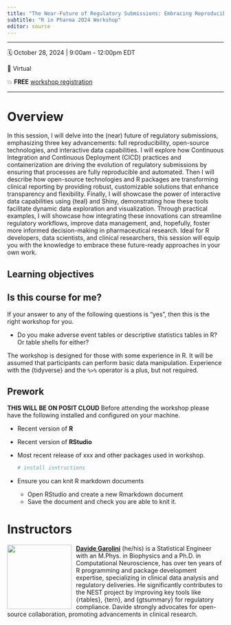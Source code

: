```yaml
---
title: "The Near-Future of Regulatory Submissions: Embracing Reproducibility, Open Source, and Interactivity "
subtitle: "R in Pharma 2024 Workshop"
editor: source
---
```


------------------------------------------------------------------------

🗓 October 28, 2024 \| 9:00am - 12:00pm EDT

🏨 Virtual

💥 **FREE** [workshop registration](https://www.eventbrite.com/) 

------------------------------------------------------------------------

# Overview

In this session, I will delve into the (near) future of regulatory submissions, emphasizing three key advancements: full reproducibility, open-source technologies, and interactive data capabilities. I will explore how Continuous Integration and Continuous Deployment (CICD) practices and containerization are driving the evolution of regulatory submissions by ensuring that processes are fully reproducible and automated. Then I will describe how open-source technologies and R packages are transforming clinical reporting by providing robust, customizable solutions that enhance transparency and flexibility. Finally, I will showcase the power of interactive data capabilities using {teal} and Shiny, demonstrating how these tools facilitate dynamic data exploration and visualization. Through practical examples, I will showcase how integrating these innovations can streamline regulatory workflows, improve data management, and, hopefully, foster more informed decision-making in pharmaceutical research. Ideal for R developers, data scientists, and clinical researchers, this session will equip you with the knowledge to embrace these future-ready approaches in your own work.


## Learning objectives


## Is this course for me?

If your answer to any of the following questions is "yes", then this is the right workshop for you.

-   Do you make adverse event tables or descriptive statistics tables in R? Or table shells for either?


The workshop is designed for those with some experience in R. 
It will be assumed that participants can perform basic data manipulation.
Experience with the {tidyverse} and the `%>%` operator is a plus, but not required.

## Prework

**THIS WILL BE ON POSIT CLOUD**
Before attending the workshop please have the following installed and configured on your machine.

-   Recent version of **R** 

-   Recent version of **RStudio**

-   Most recent release of xxx and other packages used in workshop.

    ```r
    # install isntructions
    ```
-   Ensure you can knit R markdown documents
    - Open RStudio and create a new Rmarkdown document
    - Save the document and check you are able to knit it.

 
# Instructors

![](images/Davide_Garolini-PH.png){style="float:left;padding: 0 10px 0 0;" fig-alt="Headshot of Davide Garolini" width="150"}

[**Davide Garolini**](https://www.google.com/) (he/his) is a Statistical Engineer with an M.Phys. in Biophysics and a Ph.D. in Computational Neuroscience, has over ten years of R programming and package development expertise, specializing in clinical data analysis and regulatory deliveries. He significantly contributes to the NEST project by improving key tools like {rtables}, {tern}, and {gtsummary} for regulatory compliance. Davide strongly advocates for open-source collaboration, promoting advancements in clinical research.

<br>
<br>
